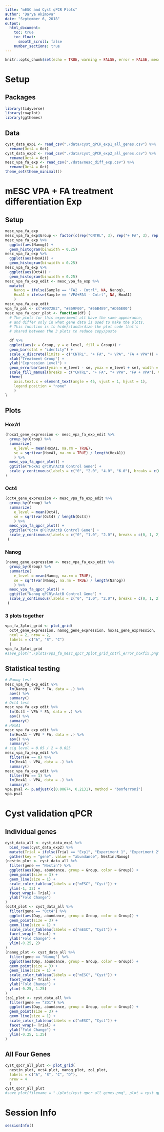 ```yaml
---
title: "mESC and Cyst qPCR Plots"
author: "Darya Akimova"
date: "September 6, 2018"
output: 
  html_document:
    toc: true
    toc_float:
      smooth_scroll: false
    number_sections: true
---
```


```r
knitr::opts_chunk$set(echo = TRUE, warning = FALSE, error = FALSE, message = FALSE)
```

# Setup

## Packages

```r
library(tidyverse)
library(cowplot)
library(ggthemes)
```

## Data

```r
cyst_data_exp1 <- read_csv("./data/cyst_qPCR_exp1_all_genes.csv") %>% 
  rename(Oct4 = Oct)
cyst_data_exp2 <- read_csv("./data/cyst_qPCR_exp2_all_genes.csv") %>% 
  rename(Oct4 = Oct)
mesc_vpa_fa_exp <- read_csv("./data/mesc_diff_exp.csv") %>% 
  rename(Oct4 = Oct)
theme_set(theme_minimal())
```


# mESC VPA + FA treatment differentiation Exp

## Setup

```r
mesc_vpa_fa_exp
mesc_vpa_fa_exp$Group <- factor(c(rep("CNTRL", 3), rep("+ FA", 3), rep("+ VPA", 3), rep("FA + VPA", 3)))
mesc_vpa_fa_exp %>% 
  ggplot(aes(Nanog)) +
  geom_histogram(binwidth = 0.25)
mesc_vpa_fa_exp %>% 
  ggplot(aes(HoxA1)) +
  geom_histogram(binwidth = 0.25)
mesc_vpa_fa_exp %>% 
  ggplot(aes(Oct4)) +
  geom_histogram(binwidth = 0.25)
mesc_vpa_fa_exp_edit <- mesc_vpa_fa_exp %>% 
  mutate(
    Nanog = ifelse(Sample == "FA2 - Cntrl", NA, Nanog),
    HoxA1 = ifelse(Sample == "VPA+FA3 - Cntrl", NA, HoxA1)
    )
mesc_vpa_fa_exp_edit
vpa_fa_pal <- c("#0072B2", "#E69F00", "#56B4E9","#D55E00")
mesc_vpa_fa_qpcr_plot <- function(df) {
  # The plots for this experiment all have the same appearance,
  # and differ only in what gene data is used to make the plots.
  # This function is to hide/standardize the plot code that's
  # shared between the 3 plots to reduce copy/paste
  
  df %>% 
  ggplot(aes(x = Group, y = e_level, fill = Group)) + 
  geom_bar(stat = "identity") +
  scale_x_discrete(limits = c("CNTRL", "+ FA", "+ VPA", "FA + VPA")) +
  xlab("Treatment Group") +
  ylab("Expression Level") +
  geom_errorbar(aes(ymin = e_level - se, ymax = e_level + se), width = 0.2, size = 0.5, alpha = 0.75) +
  scale_fill_manual(breaks = c("CNTRL", "+ FA", "+ VPA", "FA + VPA"), values = vpa_fa_pal) +
  theme(
    axis.text.x = element_text(angle = 45, vjust = 1, hjust = 1),
    legend.position = "none"
    )
}
```

## Plots

### HoxA1

```r
(hoxa1_gene_expression <- mesc_vpa_fa_exp_edit %>%
  group_by(Group) %>% 
  summarize(
    e_level = mean(HoxA1, na.rm = TRUE), 
    se = sqrt(var(HoxA1, na.rm = TRUE) / length(HoxA1))
    ) %>% 
  mesc_vpa_fa_qpcr_plot() +
  ggtitle("HoxA1 qPCR\nActB Control Gene") +
  scale_y_continuous(labels = c("0", "2.0", "4.0", "6.0"), breaks = c(0, 2, 4, 6), limits = c(0, 6))
)
```

### Oct4

```r
(oct4_gene_expression <- mesc_vpa_fa_exp_edit %>%
  group_by(Group) %>% 
  summarize(
    e_level = mean(Oct4), 
    se = sqrt(var(Oct4) / length(Oct4))
    ) %>% 
  mesc_vpa_fa_qpcr_plot() +
  ggtitle("Oct4 qPCR\nActB Control Gene") +
  scale_y_continuous(labels = c("0", "1.0", "2.0"), breaks = c(0, 1, 2), limits = c(0, 2))
 )
```

### Nanog

```r
(nanog_gene_expression <- mesc_vpa_fa_exp_edit %>%
  group_by(Group) %>% 
  summarize(
    e_level = mean(Nanog, na.rm = TRUE), 
    se = sqrt(var(Nanog, na.rm = TRUE) / length(Nanog))
    ) %>% 
  mesc_vpa_fa_qpcr_plot() +
  ggtitle("Nanog qPCR\nActB Control Gene") +
  scale_y_continuous(labels = c("0", "1.0", "2.0"), breaks = c(0, 1, 2), limits = c(0, 2))
 )
```

### 3 plots together

```r
vpa_fa_3plot_grid <- plot_grid(
  oct4_gene_expression, nanog_gene_expression, hoxa1_gene_expression, 
  ncol = 2, nrow = 2,
  labels = c("A", "B", "C")
  )
vpa_fa_3plot_grid
#save_plot("./plots/vpa_fa_mesc_qpcr_3plot_grid_cntrl_error_hoxfix.png", vpa_fa_3plot_grid, base_height = 7, base_width = 6)
```


## Statistical testing

```r
# Nanog test
mesc_vpa_fa_exp_edit %>% 
  lm(Nanog ~ VPA * FA, data = .) %>% 
  aov() %>% 
  summary()
# Oct4 test
mesc_vpa_fa_exp_edit %>% 
  lm(Oct4 ~ VPA * FA, data = .) %>% 
  aov() %>% 
  summary()
# HoxA1
mesc_vpa_fa_exp_edit %>% 
  lm(HoxA1 ~ VPA * FA, data = .) %>% 
  aov() %>% 
  summary()
# sig level = 0.05 / 2 = 0.025
mesc_vpa_fa_exp_edit %>% 
  filter(FA == 0) %>% 
  lm(HoxA1 ~ VPA, data = .) %>% 
  summary()
mesc_vpa_fa_exp_edit %>% 
  filter(FA == 1) %>% 
  lm(HoxA1 ~ VPA, data = .) %>% 
  summary()
vpa.pval <- p.adjust(c(0.00674, 0.2131), method = "bonferroni")
vpa.pval
```


# Cyst validation qPCR

## Individual genes

```r
cyst_data_all <- cyst_data_exp1 %>% 
  bind_rows(cyst_data_exp2) %>%
  mutate(Trial = ifelse(Trial == "Exp1", "Experiment 1", "Experiment 2")) %>% 
  gather(key = "gene", value = "abundance", Nestin:Nanog) 
(nestin_plot <- cyst_data_all %>% 
  filter(gene == "Nestin") %>% 
  ggplot(aes(Day, abundance, group = Group, color = Group)) +
  geom_point(size = 3) +
  geom_line(size = 1) +
  scale_color_tableau(labels = c("mESC", "Cyst")) +
  ylim(-1, 32) +
  facet_wrap(~ Trial) +
  ylab("Fold Change")
)
(oct4_plot <- cyst_data_all %>% 
  filter(gene == "Oct4") %>% 
  ggplot(aes(Day, abundance, group = Group, color = Group)) +
  geom_point(size = 3) +
  geom_line(size = 1) +
  scale_color_tableau(labels = c("mESC", "Cyst")) +
  facet_wrap(~ Trial) +
  ylab("Fold Change") +
  ylim(-0.25, 2)
)
(nanog_plot <- cyst_data_all %>% 
  filter(gene == "Nanog") %>% 
  ggplot(aes(Day, abundance, group = Group, color = Group)) +
  geom_point(size = 3) +
  geom_line(size = 1) +
  scale_color_tableau(labels = c("mESC", "Cyst")) +
  facet_wrap(~ Trial) +
  ylab("Fold Change") +
  ylim(-0.25, 1.25)
)
(zo1_plot <- cyst_data_all %>% 
  filter(gene == "ZO1") %>% 
  ggplot(aes(Day, abundance, group = Group, color = Group)) +
  geom_point(size = 3) +
  geom_line(size = 1) +
  scale_color_tableau(labels = c("mESC", "Cyst")) +
  facet_wrap(~ Trial) +
  ylab("Fold Change") +
  ylim(-0.25, 1.25)
)
```

## All Four Genes

```r
cyst_qpcr_all_plot <- plot_grid(
  nestin_plot, oct4_plot, nanog_plot, zo1_plot,
  labels = c("A", "B", "C", "D"),
  nrow = 4
  )
cyst_qpcr_all_plot
#save_plot(filename = "./plots/cyst_qpcr_all_genes.png", plot = cyst_qpcr_all_plot, base_height = 7, base_width = 6)
```


# Session Info

```r
sessionInfo()
```


